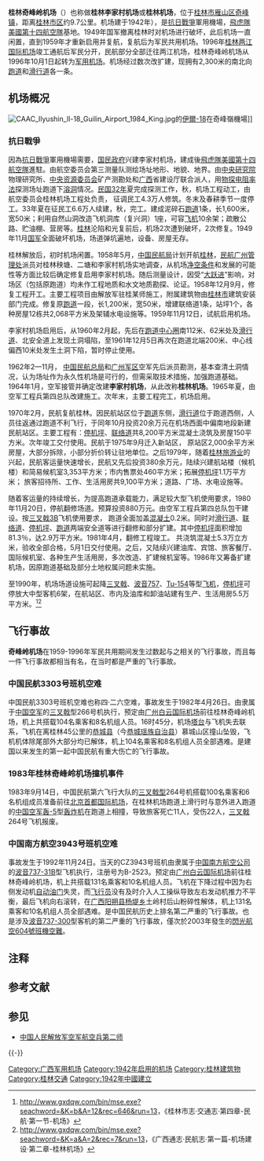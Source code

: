 {{Infobox airport
| name          = 桂林奇峰岭機場<br />Guilin Qifengling Airport
| image         = 
| caption       = 桂林奇峰岭机场停机坪（摄于1996年）
| type          = 軍用
| built         = {{start date|1942}}
| opened        = 1942年（[[民国32年|民国32年]]）<br />1959年（重新启用）
| closed        = {{start date|1949}}（[[中華民國國軍|國軍]]撤離時破壞機場）
| passenger_services_ceased = {{end date|1996|10|1}}
| location      = {{CHN}}[[廣西壯族自治區|廣西]][[桂林市|桂林]][[雁山區|雁山區]]
| pushpin_map   = China_Guangxi#China
| pushpin_mapsize = 360
| pushpin_label = KWL
| pushpin_label_position = left
| distance_to_city = ＜10km
| elevation-m   = 
| coordinates   = {{coord|25|11|39.8|N|110|19|11.1|E|display=inline,title}}
| IATA          = <del>KWL</del>
| ICAO          = <del>ZGKL</del>
| r1-number     = 18/36
| r1-length-f   = 7,574
| r1-length-m   = 2,300
| r1-surface    = 混凝土
}}
'''桂林奇峰岭机场'''（{{airport codes|KWL|ZGKL}}）也称做'''桂林李家村机场'''或'''桂林机场'''，位于[[桂林市|桂林市]][[雁山区|雁山区]][[奇峰镇|奇峰镇]]，距离[[桂林市区|桂林市区]]约9.7公里。机场建于1942年），是[[抗日戰爭|抗日戰爭]]軍用機場，[[飛虎隊|飛虎隊]][[美國第十四航空隊|美國第十四航空隊]]基地。1949年国军撤离桂林时对机场进行破坏，此后机场一直闲置，直到1959年才重新启用并复航，复航后为军民共用机场。1996年[[桂林两江国际机场|桂林两江国际机场]]竣工通航后军民分开，民航部分全部迁往两江机场，桂林奇峰岭机场从1996年10月1日起转为[[军用机场|军用机场]]。机场经过数次改扩建，现拥有2,300米的南北向[[跑道|跑道]]和[[滑行道|滑行道]]各一条。

== 机场概况 == 
[[File:CAAC_Ilyushin_Il-18_Guilin_Airport_1984_King.jpg|thumb]]的[[伊爾-18|伊爾-18]]在奇峰嶺機場]]

===抗日戰爭===
因為[[抗日戰爭|抗日戰爭]]軍用機場需要，[[国民政府|国民政府]]兴建李家村机场，建成後[[飛虎隊|飛虎隊]][[美國第十四航空隊|美國第十四航空隊]]進駐。由航空委员会第三测量队测绘场址地形、地貌、地界。由[[中央研究院|中央研究院]]物理研究所、[[中央资源委员会|中央资源委员会]]矿产测勘处和[[广西|广西]]省建设厅联合派人，用[[物探电阻率法|物探电阻率法]]探测场址跑道下[[溶洞|溶洞]]情况。[[民国32年|民国32年]]夏完成探测工作，秋，机场工程动工，由航空委员会桂林机场工程处负责， 征调民工4.3万人修筑。冬末及春耕季节一度停工。33年夏在征民工6.6万人续建，秋，完工。建成泥碎石[[跑道|跑道]]1条，长1,600米，宽50米；利用自然山洞改造飞机洞库（复兴洞）1座，可容[[飞机|飞机]]10余架；疏散公路、贮油棚、营房等。[[桂林|桂林]]沦陷和光复前后，机场2次遭到破坏，2次修复。1949年11月[[国军|国军]]全面破坏机场，场道弹坑遍地，设备、房屋无存。

桂林解放后，初时机场闲置。1958年5月，[[中国民航局|中国民航局]]计划开航[[桂林|桂林]]，[[民航广州管理处|民航广州管理处]]派员对桂林秧塘、二塘和李家村机场实地调查，从机场[[净空条件|净空条件]]和发展的可能性等方面比较后确定修复启用李家村机场。随后测量设计，因受“[[大跃进|大跃进]]”影响，对场区（包括原跑道）均未作工程地质和水文地质勘探、论证。1958年12月9月，修复工程开工。主要工程项目由解放军驻桂某师施工，附属建筑物由[[桂林市|桂林市]]建筑安装部门完成。修复原[[跑道|跑道]]一段，长1,200米，宽50米，增建联络道1条，站坪1个，各种房屋12栋共2,068平方米及架辅水电设施等。1959年11月12日，试航启用机场。

李家村机场启用后，从1960年2月起，先后在[[跑道中心圈|跑道中心圈]]南112米、62米处及[[滑行道|滑行道]]、北安全道上发现土洞塌陷，至1961年12月5日再次在跑道北端200米、中心线偏西10米处发生土洞下陷，暂时停止使用。

1962年2—11月， [[中国民航总局|中国民航总局]]和[[广州军区|广州军区]]空军先后派员勘测，基本查清土洞情况，认为场址作为永久性机场是可行的，但需采取技术措施，加强跑道基础。1964年1月，空军接管并确定改建'''李家村机场'''，从此改称'''桂林机场'''。1965年夏，由空军工程兵第四总队改建施工。次年末，主要工程完工，机场启用。

1970年2月，民航复航桂林。因民航站区位于[[跑道|跑道]]东侧，[[滑行道|滑行道]]位于跑道西侧，人员往返通过跑道不利飞行，于同年10月投资20余万元在机场西面中偏南地段新建民航站区。主要工程有：[[停机坪|停机坪]]、[[联络道|联络道]]共8,200平方米混凝土浇筑及房屋150平方米。次年竣工交付使用。民航于1975年9月迁入新站区， 原站区2,000余平方米房屋，大部分拆除，小部分折价转让驻地单位。之后1979年，随着[[桂林|桂林]][[旅游业|旅游业]]的兴起，民航客运量快速增长，民航又先后投资380余万元，陆续兴建航站楼（候机楼）和简易候机室3,353平方米；市内售票处460平方米；拓展[[停机坪|停机坪]]1.1万平方米； 旅客招待所、工作、生活用房共9,100平方米；道路、广场、水电设施等。

随着客运量的持续增长，为提高跑道承载能力，满足较大型飞机使用要求，1980年11月20日，停航翻修场道。预算投资880万元。由空军工程兵第四总队包干建设。按[[霍克薛利三叉戟型|三叉戟3B]]飞机使用要求， 跑道全面加盖[[混凝土|混凝土]]0.2米。同时对[[滑行道|滑行道]]、[[联络道|联络道]]、[[停机坪|停机坪]]、[[跑道|跑道]]两端安全道等进行翻修和部分扩建。其中[[停机坪|停机坪]]面积增加81.3％，达2.9万平方米。1981年4月，翻修工程竣工。 共浇筑混凝土5.3万立方米，验收全部合格，5月1日交付使用。之后，又陆续兴建油库、宾馆、旅客餐厅、国际候机室、各种生产生活用房，多次改造、扩建候机室等。1986年又筹备扩建机场，因原跑道基础及部分土地权属问题未实施。

至1990年，机场场道设施可起降[[霍克薛利三叉戟型|三叉戟]]、[[波音757|波音757]]、[[Tu-154|Tu-154]]等型[[飞机|飞机]]，[[停机坪|停机坪]]可停放大中型客机6架，在航站区、市内及油库和卸油站建有生产、生活用房5.5万平方米。<ref>http://www.gxdqw.com/bin/mse.exe?seachword=&K=b&A=12&rec=646&run=13，《桂林市志·交通志·第四章-民航·第一节-机场》{{Dead link}}</ref><ref>http://www.gxdqw.com/bin/mse.exe?seachword=&K=a&A=2&rec=7&run=13，《广西通志·民航志·第一篇-机场建设·第二章-桂林机场》{{Dead link}}</ref>

== 飞行事故 ==

'''奇峰岭机场'''在1959-1996年军民共用期间发生过数起与之相关的飞行事故，而且每一件飞行事故都相当有名，在当时都是严重的飞行事故。

=== 中国民航3303号班机空难 ===
{{Main|中国民航3303号班机空难}}

中国民航3303号班机空难也称四·二六空难，事故发生于1982年4月26日。由隶属于[[中国人民解放军空军|中国空军]]的[[霍克薛利三叉戟型|三叉戟]]型266号机执行，预定由[[广州白云国际机场|广州白云国际机场]]前往桂林奇峰岭机场，机上共搭载104名乘客和8名机组人员。16时45分，机场[[塔台|塔台]]与飞机失去联系，飞机在离桂林45公里的[[恭城县|恭城县]]（今[[恭城瑶族自治县|恭城瑶族自治县]]）慕城山区撞山坠毁，飞机机体除尾部外大部分均已解体，机上104名乘客和8名机组人员全部遇难。是建国以来发生的第一起中国民航有重大伤亡的飞行事故。

=== 1983年桂林奇峰岭机场撞机事件 ===
{{Main|1983年桂林奇峰岭机场撞机事件}}

1983年9月14日，中国民航第六飞行大队的[[霍克薛利三叉戟型|三叉戟型]]264号机搭载100名乘客和6名机组成员准备前往[[北京首都国际机场|北京首都国际机场]]，在桂林机场跑道上滑行时与意外进入跑道的[[中国人民解放军空军|中国空军]][[轰-5|轰-5]]型[[轰炸机|轰炸机]]{{NoteTag|也有说法称，[[中国民航|中国民航]]264号机是与[[中国人民解放军空军|中国空军]]的[[轰-6|轰-6]]型[[轰炸机|轰炸机]]相撞。}}在跑道上相撞，导致旅客死亡11人，受伤22人，[[霍克薛利三叉戟型|三叉戟]]264号飞机报废。

=== 中国南方航空3943号班机空难 ===
{{Main|中国南方航空3943号班机空难}}

事故发生于1992年11月24日。当天的CZ3943号班机由隶属于[[中国南方航空公司|中国南方航空公司]]的[[波音737|波音737-31B]]型飞机执行，注册号为B-2523。预定由[[广州白云国际机场|广州白云国际机场]]前往桂林奇峰岭机场，机上共搭载131名乘客和10名机组人员。飞机在下降过程中因为右侧发动机[[自动油门|自动油门]]失灵，而[[飞行员|飞行员]]没有及时介入人工操纵导致左右发动机推力不平衡，最后飞机向右滚转，在[[广西|广西]][[阳朔县|阳朔县]][[杨堤乡|杨堤乡]]土岭村后山粉碎性解体，机上131名乘客和10名机组人员全部遇难。是中国民航历史上排名第二严重的飞行事故。也是涉及[[波音737-300|波音737-300]]型客机的第二严重的飞行事故，僅次於2003年發生的[[閃光航空604號班機空難|閃光航空604號班機空難]]。

== 注释 ==
{{NoteFoot}}

== 参考文献 ==
{{Reflist}}

== 参见 ==
{{Portal box|中华人民共和国|广西|航空|军事航空|中国建筑}}
* [[中国人民解放军空军航空兵第二师|中国人民解放军空军航空兵第二师]]

{{-}}

{{USAAF 14th Air Force World War II}}

{{中国人民解放军机场|南}}
{{桂林市公共交通}}

[[Category:广西军用机场|Category:广西军用机场]]
[[Category:1942年启用的机场|Category:1942年启用的机场]]
[[Category:桂林建筑物|Category:桂林建筑物]]
[[Category:桂林交通|Category:桂林交通]]
[[Category:1942年中國建立|Category:1942年中國建立]]